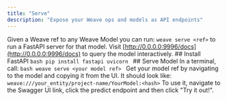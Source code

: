 ```yaml
---
title: "Serve"
description: "Expose your Weave ops and models as API endpoints"
---
```

Given a Weave ref to any Weave Model you can run: ``` weave serve <ref> ``` to run a FastAPI server for that model. Visit [http://0.0.0.0:9996/docs](http://0.0.0.0:9996/docs) to query the model interactively. ## Install FastAPI ```bash pip install fastapi uvicorn ``` ## Serve Model In a terminal, call: ```bash weave serve <your model ref> ``` Get your model ref by navigating to the model and copying it from the UI. It should look like: `weave:///your_entity/project-name/YourModel:<hash>` To use it, navigate to the Swagger UI link, click the predict endpoint and then click "Try it out!".